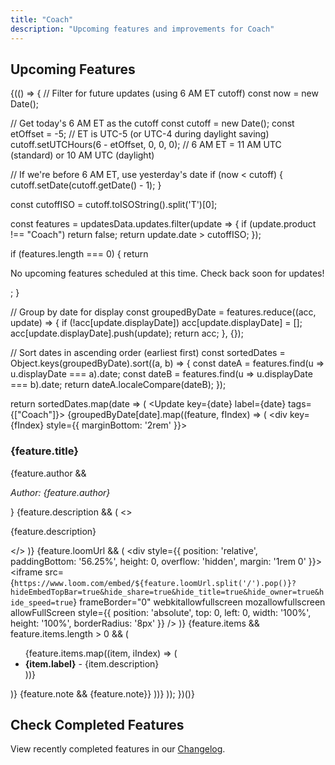 ```yaml
---
title: "Coach"
description: "Upcoming features and improvements for Coach"
---
```



## Upcoming Features

{(() => {
  // Filter for future updates (using 6 AM ET cutoff)
  const now = new Date();
  
  // Get today's 6 AM ET as the cutoff
  const cutoff = new Date();
  const etOffset = -5; // ET is UTC-5 (or UTC-4 during daylight saving)
  cutoff.setUTCHours(6 - etOffset, 0, 0, 0); // 6 AM ET = 11 AM UTC (standard) or 10 AM UTC (daylight)
  
  // If we're before 6 AM ET, use yesterday's date
  if (now < cutoff) {
    cutoff.setDate(cutoff.getDate() - 1);
  }
  
  const cutoffISO = cutoff.toISOString().split('T')[0];
  
  const features = updatesData.updates.filter(update => {
    if (update.product !== "Coach") return false;
    return update.date > cutoffISO;
  });
  
  if (features.length === 0) {
    return <p>No upcoming features scheduled at this time. Check back soon for updates!</p>;
  }
  
  // Group by date for display
  const groupedByDate = features.reduce((acc, update) => {
    if (!acc[update.displayDate]) acc[update.displayDate] = [];
    acc[update.displayDate].push(update);
    return acc;
  }, {});
  
  // Sort dates in ascending order (earliest first)
  const sortedDates = Object.keys(groupedByDate).sort((a, b) => {
    const dateA = features.find(u => u.displayDate === a).date;
    const dateB = features.find(u => u.displayDate === b).date;
    return dateA.localeCompare(dateB);
  });
  
  return sortedDates.map(date => (
    <Update key={date} label={date} tags={["Coach"]}>
      {groupedByDate[date].map((feature, fIndex) => (
        <div key={fIndex} style={{ marginBottom: '2rem' }}>
          <h3>{feature.title}</h3>
          {feature.author && <p><em>Author: {feature.author}</em></p>}
          {feature.description && (
            <>
              <br />
              <p>{feature.description}</p>
            </>
          )}
          {feature.loomUrl && (
            <div style={{ position: 'relative', paddingBottom: '56.25%', height: 0, overflow: 'hidden', margin: '1rem 0' }}>
              <iframe 
                src={`https://www.loom.com/embed/${feature.loomUrl.split('/').pop()}?hideEmbedTopBar=true&hide_share=true&hide_title=true&hide_owner=true&hide_speed=true`}
                frameBorder="0"
                webkitallowfullscreen 
                mozallowfullscreen 
                allowFullScreen
                style={{ position: 'absolute', top: 0, left: 0, width: '100%', height: '100%', borderRadius: '8px' }}
              />
            </div>
          )}
          {feature.items && feature.items.length > 0 && (
            <ul>
              {feature.items.map((item, iIndex) => (
                <li key={iIndex}>
                  <strong>{item.label}</strong> - {item.description}
                </li>
              ))}
            </ul>
          )}
          {feature.note && <Note>{feature.note}</Note>}
        </div>
      ))}
    </Update>
  ));
})()}

## Check Completed Features

View recently completed features in our [Changelog](/changelog).